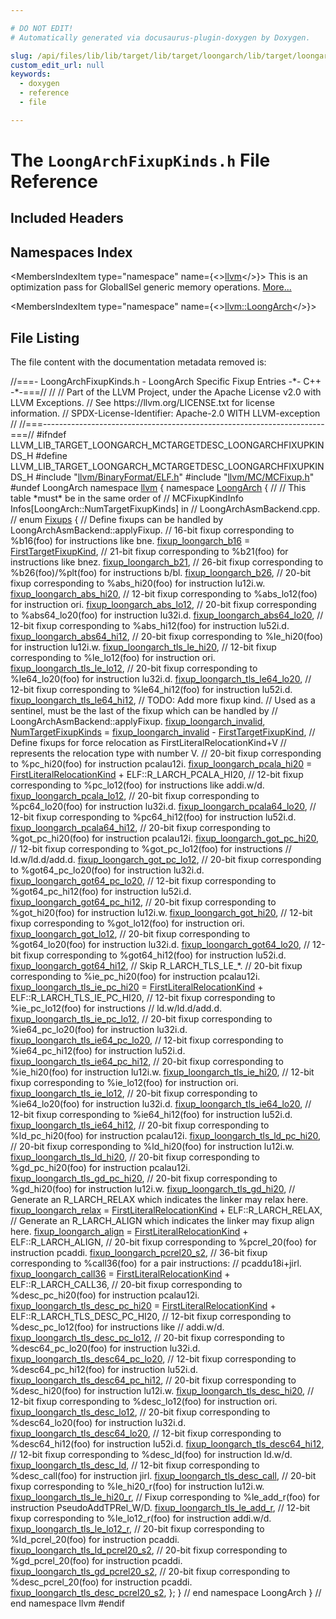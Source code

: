 ```yaml
---

# DO NOT EDIT!
# Automatically generated via docusaurus-plugin-doxygen by Doxygen.

slug: /api/files/lib/lib/target/lib/target/loongarch/lib/target/loongarch/mctargetdesc/loongarchfixupkinds-h
custom_edit_url: null
keywords:
  - doxygen
  - reference
  - file

---
```





# The `LoongArchFixupKinds.h` File Reference

<DoxygenPage pluginConfig={pluginConfig}>



## Included Headers

<IncludesList>
<IncludesListItem
  filePath="llvm/BinaryFormat/ELF.h"
  permalink="/docs/api/files/include/include/llvm/include/llvm/binaryformat/elf-h"
  isLocal="true" />
<IncludesListItem
  filePath="llvm/MC/MCFixup.h"
  permalink="/docs/api/files/include/include/llvm/include/llvm/mc/mcfixup-h"
  isLocal="true" />
</IncludesList>

## Namespaces Index

<MembersIndex>

<MembersIndexItem
  type="namespace"
  name={<><a href="/docs/api/namespaces/llvm">llvm</a></>}>
This is an optimization pass for GlobalISel generic memory operations. <a href="/docs/api/namespaces/llvm/#details">More...</a>
</MembersIndexItem>

<MembersIndexItem
  type="namespace"
  name={<><a href="/docs/api/namespaces/llvm/loongarch">llvm::LoongArch</a></>}>
</MembersIndexItem>

</MembersIndex>


## File Listing

The file content with the documentation metadata removed is:

<ProgramListing>

<Link id="l00001" /><CodeLine lineNumber="1"><Highlight kind="comment">//===- LoongArchFixupKinds.h - LoongArch Specific Fixup Entries -&#42;- C++ -&#42;-===//</Highlight><Highlight kind="normal"></Highlight></CodeLine>
<Link id="l00002" /><CodeLine lineNumber="2"><Highlight kind="normal"></Highlight><Highlight kind="comment">//</Highlight><Highlight kind="normal"></Highlight></CodeLine>
<Link id="l00003" /><CodeLine lineNumber="3"><Highlight kind="normal"></Highlight><Highlight kind="comment">// Part of the LLVM Project, under the Apache License v2.0 with LLVM Exceptions.</Highlight><Highlight kind="normal"></Highlight></CodeLine>
<Link id="l00004" /><CodeLine lineNumber="4"><Highlight kind="normal"></Highlight><Highlight kind="comment">// See https://llvm.org/LICENSE.txt for license information.</Highlight><Highlight kind="normal"></Highlight></CodeLine>
<Link id="l00005" /><CodeLine lineNumber="5"><Highlight kind="normal"></Highlight><Highlight kind="comment">// SPDX-License-Identifier: Apache-2.0 WITH LLVM-exception</Highlight><Highlight kind="normal"></Highlight></CodeLine>
<Link id="l00006" /><CodeLine lineNumber="6"><Highlight kind="normal"></Highlight><Highlight kind="comment">//</Highlight><Highlight kind="normal"></Highlight></CodeLine>
<Link id="l00007" /><CodeLine lineNumber="7"><Highlight kind="normal"></Highlight><Highlight kind="comment">//===----------------------------------------------------------------------===//</Highlight><Highlight kind="normal"></Highlight></CodeLine>
<Link id="l00008" /><CodeLine lineNumber="8"><Highlight kind="normal"></Highlight></CodeLine>
<Link id="l00009" /><CodeLine lineNumber="9"><Highlight kind="normal"></Highlight><Highlight kind="preprocessor">#ifndef LLVM&#95;LIB&#95;TARGET&#95;LOONGARCH&#95;MCTARGETDESC&#95;LOONGARCHFIXUPKINDS&#95;H</Highlight><Highlight kind="normal"></Highlight></CodeLine>
<Link id="l00010" /><CodeLine lineNumber="10"><Highlight kind="normal"></Highlight><Highlight kind="preprocessor">#define LLVM&#95;LIB&#95;TARGET&#95;LOONGARCH&#95;MCTARGETDESC&#95;LOONGARCHFIXUPKINDS&#95;H</Highlight><Highlight kind="normal"></Highlight></CodeLine>
<Link id="l00011" /><CodeLine lineNumber="11"><Highlight kind="normal"></Highlight></CodeLine>
<Link id="l00012" /><CodeLine lineNumber="12"><Highlight kind="normal"></Highlight><Highlight kind="preprocessor">#include &quot;<a href="/docs/api/files/include/include/llvm/include/llvm/binaryformat/elf-h">llvm/BinaryFormat/ELF.h</a>&quot;</Highlight><Highlight kind="normal"></Highlight></CodeLine>
<Link id="l00013" /><CodeLine lineNumber="13"><Highlight kind="normal"></Highlight><Highlight kind="preprocessor">#include &quot;<a href="/docs/api/files/include/include/llvm/include/llvm/mc/mcfixup-h">llvm/MC/MCFixup.h</a>&quot;</Highlight><Highlight kind="normal"></Highlight></CodeLine>
<Link id="l00014" /><CodeLine lineNumber="14"><Highlight kind="normal"></Highlight></CodeLine>
<Link id="l00015" /><CodeLine lineNumber="15"><Highlight kind="normal"></Highlight><Highlight kind="preprocessor">#undef LoongArch</Highlight><Highlight kind="normal"></Highlight></CodeLine>
<Link id="l00016" /><CodeLine lineNumber="16"><Highlight kind="normal"></Highlight></CodeLine>
<Link id="l00017" /><CodeLine lineNumber="17"><Highlight kind="normal"></Highlight><Highlight kind="keyword">namespace </Highlight><Highlight kind="normal"><a href="/docs/api/namespaces/llvm">llvm</a> &#123;</Highlight></CodeLine>
<Link id="l00018" /><CodeLine lineNumber="18"><Highlight kind="normal"></Highlight><Highlight kind="keyword">namespace </Highlight><Highlight kind="normal"><a href="/docs/api/namespaces/llvm/loongarch">LoongArch</a> &#123;</Highlight></CodeLine>
<Link id="l00019" /><CodeLine lineNumber="19"><Highlight kind="normal"></Highlight><Highlight kind="comment">//</Highlight><Highlight kind="normal"></Highlight></CodeLine>
<Link id="l00020" /><CodeLine lineNumber="20"><Highlight kind="normal"></Highlight><Highlight kind="comment">// This table &#42;must&#42; be in the same order of</Highlight><Highlight kind="normal"></Highlight></CodeLine>
<Link id="l00021" /><CodeLine lineNumber="21"><Highlight kind="normal"></Highlight><Highlight kind="comment">// MCFixupKindInfo Infos&#91;LoongArch::NumTargetFixupKinds&#93; in</Highlight><Highlight kind="normal"></Highlight></CodeLine>
<Link id="l00022" /><CodeLine lineNumber="22"><Highlight kind="normal"></Highlight><Highlight kind="comment">// LoongArchAsmBackend.cpp.</Highlight><Highlight kind="normal"></Highlight></CodeLine>
<Link id="l00023" /><CodeLine lineNumber="23"><Highlight kind="normal"></Highlight><Highlight kind="comment">//</Highlight><Highlight kind="normal"></Highlight></CodeLine>
<Link id="l00024" /><CodeLine lineNumber="24" lineLink="/docs/api/namespaces/llvm/loongarch/#a570edf0f57d14f265cdb232c05912442"><Highlight kind="normal"></Highlight><Highlight kind="keyword">enum</Highlight><Highlight kind="normal"> <a href="/docs/api/namespaces/llvm/loongarch/#a570edf0f57d14f265cdb232c05912442">Fixups</a> &#123;</Highlight></CodeLine>
<Link id="l00025" /><CodeLine lineNumber="25"><Highlight kind="normal">  </Highlight><Highlight kind="comment">// Define fixups can be handled by LoongArchAsmBackend::applyFixup.</Highlight><Highlight kind="normal"></Highlight></CodeLine>
<Link id="l00026" /><CodeLine lineNumber="26"><Highlight kind="normal">  </Highlight><Highlight kind="comment">// 16-bit fixup corresponding to %b16(foo) for instructions like bne.</Highlight><Highlight kind="normal"></Highlight></CodeLine>
<Link id="l00027" /><CodeLine lineNumber="27" lineLink="/docs/api/namespaces/llvm/loongarch/#a570edf0f57d14f265cdb232c05912442a3f224f26aafd12d872689f8eb64ca9ff"><Highlight kind="normal">  <a href="/docs/api/namespaces/llvm/loongarch/#a570edf0f57d14f265cdb232c05912442a3f224f26aafd12d872689f8eb64ca9ff">fixup&#95;loongarch&#95;b16</a> = <a href="/docs/api/namespaces/llvm/#a84cef097f15848752272d38769011f58a02772a67f2052ae04bb9ef1ff9dc3cf8">FirstTargetFixupKind</a>,</Highlight></CodeLine>
<Link id="l00028" /><CodeLine lineNumber="28"><Highlight kind="normal">  </Highlight><Highlight kind="comment">// 21-bit fixup corresponding to %b21(foo) for instructions like bnez.</Highlight><Highlight kind="normal"></Highlight></CodeLine>
<Link id="l00029" /><CodeLine lineNumber="29" lineLink="/docs/api/namespaces/llvm/loongarch/#a570edf0f57d14f265cdb232c05912442a6a204b67935b35bfa83298c90529c8a5"><Highlight kind="normal">  <a href="/docs/api/namespaces/llvm/loongarch/#a570edf0f57d14f265cdb232c05912442a6a204b67935b35bfa83298c90529c8a5">fixup&#95;loongarch&#95;b21</a>,</Highlight></CodeLine>
<Link id="l00030" /><CodeLine lineNumber="30"><Highlight kind="normal">  </Highlight><Highlight kind="comment">// 26-bit fixup corresponding to %b26(foo)/%plt(foo) for instructions b/bl.</Highlight><Highlight kind="normal"></Highlight></CodeLine>
<Link id="l00031" /><CodeLine lineNumber="31" lineLink="/docs/api/namespaces/llvm/loongarch/#a570edf0f57d14f265cdb232c05912442a392f7ae3052bbb64a2fe93f149406d91"><Highlight kind="normal">  <a href="/docs/api/namespaces/llvm/loongarch/#a570edf0f57d14f265cdb232c05912442a392f7ae3052bbb64a2fe93f149406d91">fixup&#95;loongarch&#95;b26</a>,</Highlight></CodeLine>
<Link id="l00032" /><CodeLine lineNumber="32"><Highlight kind="normal">  </Highlight><Highlight kind="comment">// 20-bit fixup corresponding to %abs&#95;hi20(foo) for instruction lu12i.w.</Highlight><Highlight kind="normal"></Highlight></CodeLine>
<Link id="l00033" /><CodeLine lineNumber="33" lineLink="/docs/api/namespaces/llvm/loongarch/#a570edf0f57d14f265cdb232c05912442a21687a5a7d599a51082b61a1d0a6460b"><Highlight kind="normal">  <a href="/docs/api/namespaces/llvm/loongarch/#a570edf0f57d14f265cdb232c05912442a21687a5a7d599a51082b61a1d0a6460b">fixup&#95;loongarch&#95;abs&#95;hi20</a>,</Highlight></CodeLine>
<Link id="l00034" /><CodeLine lineNumber="34"><Highlight kind="normal">  </Highlight><Highlight kind="comment">// 12-bit fixup corresponding to %abs&#95;lo12(foo) for instruction ori.</Highlight><Highlight kind="normal"></Highlight></CodeLine>
<Link id="l00035" /><CodeLine lineNumber="35" lineLink="/docs/api/namespaces/llvm/loongarch/#a570edf0f57d14f265cdb232c05912442a343c4c51960b95f6932cb1ba63ed48cf"><Highlight kind="normal">  <a href="/docs/api/namespaces/llvm/loongarch/#a570edf0f57d14f265cdb232c05912442a343c4c51960b95f6932cb1ba63ed48cf">fixup&#95;loongarch&#95;abs&#95;lo12</a>,</Highlight></CodeLine>
<Link id="l00036" /><CodeLine lineNumber="36"><Highlight kind="normal">  </Highlight><Highlight kind="comment">// 20-bit fixup corresponding to %abs64&#95;lo20(foo) for instruction lu32i.d.</Highlight><Highlight kind="normal"></Highlight></CodeLine>
<Link id="l00037" /><CodeLine lineNumber="37" lineLink="/docs/api/namespaces/llvm/loongarch/#a570edf0f57d14f265cdb232c05912442a5781daab526ee6f78c11cef621710a2d"><Highlight kind="normal">  <a href="/docs/api/namespaces/llvm/loongarch/#a570edf0f57d14f265cdb232c05912442a5781daab526ee6f78c11cef621710a2d">fixup&#95;loongarch&#95;abs64&#95;lo20</a>,</Highlight></CodeLine>
<Link id="l00038" /><CodeLine lineNumber="38"><Highlight kind="normal">  </Highlight><Highlight kind="comment">// 12-bit fixup corresponding to %abs&#95;hi12(foo) for instruction lu52i.d.</Highlight><Highlight kind="normal"></Highlight></CodeLine>
<Link id="l00039" /><CodeLine lineNumber="39" lineLink="/docs/api/namespaces/llvm/loongarch/#a570edf0f57d14f265cdb232c05912442a182008c1f6c332cb2cfd8c3d3ffada3e"><Highlight kind="normal">  <a href="/docs/api/namespaces/llvm/loongarch/#a570edf0f57d14f265cdb232c05912442a182008c1f6c332cb2cfd8c3d3ffada3e">fixup&#95;loongarch&#95;abs64&#95;hi12</a>,</Highlight></CodeLine>
<Link id="l00040" /><CodeLine lineNumber="40"><Highlight kind="normal">  </Highlight><Highlight kind="comment">// 20-bit fixup corresponding to %le&#95;hi20(foo) for instruction lu12i.w.</Highlight><Highlight kind="normal"></Highlight></CodeLine>
<Link id="l00041" /><CodeLine lineNumber="41" lineLink="/docs/api/namespaces/llvm/loongarch/#a570edf0f57d14f265cdb232c05912442ada76942b1c8dba41d75a85b4fc7c5008"><Highlight kind="normal">  <a href="/docs/api/namespaces/llvm/loongarch/#a570edf0f57d14f265cdb232c05912442ada76942b1c8dba41d75a85b4fc7c5008">fixup&#95;loongarch&#95;tls&#95;le&#95;hi20</a>,</Highlight></CodeLine>
<Link id="l00042" /><CodeLine lineNumber="42"><Highlight kind="normal">  </Highlight><Highlight kind="comment">// 12-bit fixup corresponding to %le&#95;lo12(foo) for instruction ori.</Highlight><Highlight kind="normal"></Highlight></CodeLine>
<Link id="l00043" /><CodeLine lineNumber="43" lineLink="/docs/api/namespaces/llvm/loongarch/#a570edf0f57d14f265cdb232c05912442a212dc9b5723f913647b5fdfede3f81d6"><Highlight kind="normal">  <a href="/docs/api/namespaces/llvm/loongarch/#a570edf0f57d14f265cdb232c05912442a212dc9b5723f913647b5fdfede3f81d6">fixup&#95;loongarch&#95;tls&#95;le&#95;lo12</a>,</Highlight></CodeLine>
<Link id="l00044" /><CodeLine lineNumber="44"><Highlight kind="normal">  </Highlight><Highlight kind="comment">// 20-bit fixup corresponding to %le64&#95;lo20(foo) for instruction lu32i.d.</Highlight><Highlight kind="normal"></Highlight></CodeLine>
<Link id="l00045" /><CodeLine lineNumber="45" lineLink="/docs/api/namespaces/llvm/loongarch/#a570edf0f57d14f265cdb232c05912442a814739c18efc36fceba5e291301c7c68"><Highlight kind="normal">  <a href="/docs/api/namespaces/llvm/loongarch/#a570edf0f57d14f265cdb232c05912442a814739c18efc36fceba5e291301c7c68">fixup&#95;loongarch&#95;tls&#95;le64&#95;lo20</a>,</Highlight></CodeLine>
<Link id="l00046" /><CodeLine lineNumber="46"><Highlight kind="normal">  </Highlight><Highlight kind="comment">// 12-bit fixup corresponding to %le64&#95;hi12(foo) for instruction lu52i.d.</Highlight><Highlight kind="normal"></Highlight></CodeLine>
<Link id="l00047" /><CodeLine lineNumber="47" lineLink="/docs/api/namespaces/llvm/loongarch/#a570edf0f57d14f265cdb232c05912442a70bee6eb9030175a97edc63e692efdf1"><Highlight kind="normal">  <a href="/docs/api/namespaces/llvm/loongarch/#a570edf0f57d14f265cdb232c05912442a70bee6eb9030175a97edc63e692efdf1">fixup&#95;loongarch&#95;tls&#95;le64&#95;hi12</a>,</Highlight></CodeLine>
<Link id="l00048" /><CodeLine lineNumber="48"><Highlight kind="normal">  </Highlight><Highlight kind="comment">// TODO: Add more fixup kind.</Highlight><Highlight kind="normal"></Highlight></CodeLine>
<Link id="l00049" /><CodeLine lineNumber="49"><Highlight kind="normal"></Highlight></CodeLine>
<Link id="l00050" /><CodeLine lineNumber="50"><Highlight kind="normal">  </Highlight><Highlight kind="comment">// Used as a sentinel, must be the last of the fixup which can be handled by</Highlight><Highlight kind="normal"></Highlight></CodeLine>
<Link id="l00051" /><CodeLine lineNumber="51"><Highlight kind="normal">  </Highlight><Highlight kind="comment">// LoongArchAsmBackend::applyFixup.</Highlight><Highlight kind="normal"></Highlight></CodeLine>
<Link id="l00052" /><CodeLine lineNumber="52" lineLink="/docs/api/namespaces/llvm/loongarch/#a570edf0f57d14f265cdb232c05912442a3ec696ff217c26a3f7cdc6cde57036be"><Highlight kind="normal">  <a href="/docs/api/namespaces/llvm/loongarch/#a570edf0f57d14f265cdb232c05912442a3ec696ff217c26a3f7cdc6cde57036be">fixup&#95;loongarch&#95;invalid</a>,</Highlight></CodeLine>
<Link id="l00053" /><CodeLine lineNumber="53" lineLink="/docs/api/namespaces/llvm/loongarch/#a570edf0f57d14f265cdb232c05912442af19a193fa0d48acd243ddf3078739c25"><Highlight kind="normal">  <a href="/docs/api/namespaces/llvm/loongarch/#a570edf0f57d14f265cdb232c05912442af19a193fa0d48acd243ddf3078739c25">NumTargetFixupKinds</a> = <a href="/docs/api/namespaces/llvm/loongarch/#a570edf0f57d14f265cdb232c05912442a3ec696ff217c26a3f7cdc6cde57036be">fixup&#95;loongarch&#95;invalid</a> - <a href="/docs/api/namespaces/llvm/#a84cef097f15848752272d38769011f58a02772a67f2052ae04bb9ef1ff9dc3cf8">FirstTargetFixupKind</a>,</Highlight></CodeLine>
<Link id="l00054" /><CodeLine lineNumber="54"><Highlight kind="normal"></Highlight></CodeLine>
<Link id="l00055" /><CodeLine lineNumber="55"><Highlight kind="normal">  </Highlight><Highlight kind="comment">// Define fixups for force relocation as FirstLiteralRelocationKind+V</Highlight><Highlight kind="normal"></Highlight></CodeLine>
<Link id="l00056" /><CodeLine lineNumber="56"><Highlight kind="normal">  </Highlight><Highlight kind="comment">// represents the relocation type with number V.</Highlight><Highlight kind="normal"></Highlight></CodeLine>
<Link id="l00057" /><CodeLine lineNumber="57"><Highlight kind="normal">  </Highlight><Highlight kind="comment">// 20-bit fixup corresponding to %pc&#95;hi20(foo) for instruction pcalau12i.</Highlight><Highlight kind="normal"></Highlight></CodeLine>
<Link id="l00058" /><CodeLine lineNumber="58" lineLink="/docs/api/namespaces/llvm/loongarch/#a570edf0f57d14f265cdb232c05912442a30f70c1a75b3d1f90a90bad77d1f9552"><Highlight kind="normal">  <a href="/docs/api/namespaces/llvm/loongarch/#a570edf0f57d14f265cdb232c05912442a30f70c1a75b3d1f90a90bad77d1f9552">fixup&#95;loongarch&#95;pcala&#95;hi20</a> =</Highlight></CodeLine>
<Link id="l00059" /><CodeLine lineNumber="59"><Highlight kind="normal">      <a href="/docs/api/namespaces/llvm/#a84cef097f15848752272d38769011f58a1864d2003d3e30137067084e7f2e7898">FirstLiteralRelocationKind</a> + ELF::R&#95;LARCH&#95;PCALA&#95;HI20,</Highlight></CodeLine>
<Link id="l00060" /><CodeLine lineNumber="60"><Highlight kind="normal">  </Highlight><Highlight kind="comment">// 12-bit fixup corresponding to %pc&#95;lo12(foo) for instructions like addi.w/d.</Highlight><Highlight kind="normal"></Highlight></CodeLine>
<Link id="l00061" /><CodeLine lineNumber="61" lineLink="/docs/api/namespaces/llvm/loongarch/#a570edf0f57d14f265cdb232c05912442aaacb6594915668631b88a1a9dd82a1a8"><Highlight kind="normal">  <a href="/docs/api/namespaces/llvm/loongarch/#a570edf0f57d14f265cdb232c05912442aaacb6594915668631b88a1a9dd82a1a8">fixup&#95;loongarch&#95;pcala&#95;lo12</a>,</Highlight></CodeLine>
<Link id="l00062" /><CodeLine lineNumber="62"><Highlight kind="normal">  </Highlight><Highlight kind="comment">// 20-bit fixup corresponding to %pc64&#95;lo20(foo) for instruction lu32i.d.</Highlight><Highlight kind="normal"></Highlight></CodeLine>
<Link id="l00063" /><CodeLine lineNumber="63" lineLink="/docs/api/namespaces/llvm/loongarch/#a570edf0f57d14f265cdb232c05912442a598695ee31d24c927a625ba43991764b"><Highlight kind="normal">  <a href="/docs/api/namespaces/llvm/loongarch/#a570edf0f57d14f265cdb232c05912442a598695ee31d24c927a625ba43991764b">fixup&#95;loongarch&#95;pcala64&#95;lo20</a>,</Highlight></CodeLine>
<Link id="l00064" /><CodeLine lineNumber="64"><Highlight kind="normal">  </Highlight><Highlight kind="comment">// 12-bit fixup corresponding to %pc64&#95;hi12(foo) for instruction lu52i.d.</Highlight><Highlight kind="normal"></Highlight></CodeLine>
<Link id="l00065" /><CodeLine lineNumber="65" lineLink="/docs/api/namespaces/llvm/loongarch/#a570edf0f57d14f265cdb232c05912442a2629a2a4eda3b73a2194529d8c62a01f"><Highlight kind="normal">  <a href="/docs/api/namespaces/llvm/loongarch/#a570edf0f57d14f265cdb232c05912442a2629a2a4eda3b73a2194529d8c62a01f">fixup&#95;loongarch&#95;pcala64&#95;hi12</a>,</Highlight></CodeLine>
<Link id="l00066" /><CodeLine lineNumber="66"><Highlight kind="normal">  </Highlight><Highlight kind="comment">// 20-bit fixup corresponding to %got&#95;pc&#95;hi20(foo) for instruction pcalau12i.</Highlight><Highlight kind="normal"></Highlight></CodeLine>
<Link id="l00067" /><CodeLine lineNumber="67" lineLink="/docs/api/namespaces/llvm/loongarch/#a570edf0f57d14f265cdb232c05912442ace2a6b39eee23db158b0de4cbd417a0d"><Highlight kind="normal">  <a href="/docs/api/namespaces/llvm/loongarch/#a570edf0f57d14f265cdb232c05912442ace2a6b39eee23db158b0de4cbd417a0d">fixup&#95;loongarch&#95;got&#95;pc&#95;hi20</a>,</Highlight></CodeLine>
<Link id="l00068" /><CodeLine lineNumber="68"><Highlight kind="normal">  </Highlight><Highlight kind="comment">// 12-bit fixup corresponding to %got&#95;pc&#95;lo12(foo) for instructions</Highlight><Highlight kind="normal"></Highlight></CodeLine>
<Link id="l00069" /><CodeLine lineNumber="69"><Highlight kind="normal">  </Highlight><Highlight kind="comment">// ld.w/ld.d/add.d.</Highlight><Highlight kind="normal"></Highlight></CodeLine>
<Link id="l00070" /><CodeLine lineNumber="70" lineLink="/docs/api/namespaces/llvm/loongarch/#a570edf0f57d14f265cdb232c05912442a84ae204828658f7a4ddb6d3d2aef7d9d"><Highlight kind="normal">  <a href="/docs/api/namespaces/llvm/loongarch/#a570edf0f57d14f265cdb232c05912442a84ae204828658f7a4ddb6d3d2aef7d9d">fixup&#95;loongarch&#95;got&#95;pc&#95;lo12</a>,</Highlight></CodeLine>
<Link id="l00071" /><CodeLine lineNumber="71"><Highlight kind="normal">  </Highlight><Highlight kind="comment">// 20-bit fixup corresponding to %got64&#95;pc&#95;lo20(foo) for instruction lu32i.d.</Highlight><Highlight kind="normal"></Highlight></CodeLine>
<Link id="l00072" /><CodeLine lineNumber="72" lineLink="/docs/api/namespaces/llvm/loongarch/#a570edf0f57d14f265cdb232c05912442a816bc68679fd92ee1d3bc24d616734b3"><Highlight kind="normal">  <a href="/docs/api/namespaces/llvm/loongarch/#a570edf0f57d14f265cdb232c05912442a816bc68679fd92ee1d3bc24d616734b3">fixup&#95;loongarch&#95;got64&#95;pc&#95;lo20</a>,</Highlight></CodeLine>
<Link id="l00073" /><CodeLine lineNumber="73"><Highlight kind="normal">  </Highlight><Highlight kind="comment">// 12-bit fixup corresponding to %got64&#95;pc&#95;hi12(foo) for instruction lu52i.d.</Highlight><Highlight kind="normal"></Highlight></CodeLine>
<Link id="l00074" /><CodeLine lineNumber="74" lineLink="/docs/api/namespaces/llvm/loongarch/#a570edf0f57d14f265cdb232c05912442a4e73d9c87b6ea7808c96d97684a5921e"><Highlight kind="normal">  <a href="/docs/api/namespaces/llvm/loongarch/#a570edf0f57d14f265cdb232c05912442a4e73d9c87b6ea7808c96d97684a5921e">fixup&#95;loongarch&#95;got64&#95;pc&#95;hi12</a>,</Highlight></CodeLine>
<Link id="l00075" /><CodeLine lineNumber="75"><Highlight kind="normal">  </Highlight><Highlight kind="comment">// 20-bit fixup corresponding to %got&#95;hi20(foo) for instruction lu12i.w.</Highlight><Highlight kind="normal"></Highlight></CodeLine>
<Link id="l00076" /><CodeLine lineNumber="76" lineLink="/docs/api/namespaces/llvm/loongarch/#a570edf0f57d14f265cdb232c05912442ad9c7cbe9f5b23dc2c8573bb0eb65281c"><Highlight kind="normal">  <a href="/docs/api/namespaces/llvm/loongarch/#a570edf0f57d14f265cdb232c05912442ad9c7cbe9f5b23dc2c8573bb0eb65281c">fixup&#95;loongarch&#95;got&#95;hi20</a>,</Highlight></CodeLine>
<Link id="l00077" /><CodeLine lineNumber="77"><Highlight kind="normal">  </Highlight><Highlight kind="comment">// 12-bit fixup corresponding to %got&#95;lo12(foo) for instruction ori.</Highlight><Highlight kind="normal"></Highlight></CodeLine>
<Link id="l00078" /><CodeLine lineNumber="78" lineLink="/docs/api/namespaces/llvm/loongarch/#a570edf0f57d14f265cdb232c05912442aacce8aaa2283b7aab1c717c12737b55c"><Highlight kind="normal">  <a href="/docs/api/namespaces/llvm/loongarch/#a570edf0f57d14f265cdb232c05912442aacce8aaa2283b7aab1c717c12737b55c">fixup&#95;loongarch&#95;got&#95;lo12</a>,</Highlight></CodeLine>
<Link id="l00079" /><CodeLine lineNumber="79"><Highlight kind="normal">  </Highlight><Highlight kind="comment">// 20-bit fixup corresponding to %got64&#95;lo20(foo) for instruction lu32i.d.</Highlight><Highlight kind="normal"></Highlight></CodeLine>
<Link id="l00080" /><CodeLine lineNumber="80" lineLink="/docs/api/namespaces/llvm/loongarch/#a570edf0f57d14f265cdb232c05912442a76186316b79421b904e5616dd40a77f4"><Highlight kind="normal">  <a href="/docs/api/namespaces/llvm/loongarch/#a570edf0f57d14f265cdb232c05912442a76186316b79421b904e5616dd40a77f4">fixup&#95;loongarch&#95;got64&#95;lo20</a>,</Highlight></CodeLine>
<Link id="l00081" /><CodeLine lineNumber="81"><Highlight kind="normal">  </Highlight><Highlight kind="comment">// 12-bit fixup corresponding to %got64&#95;hi12(foo) for instruction lu52i.d.</Highlight><Highlight kind="normal"></Highlight></CodeLine>
<Link id="l00082" /><CodeLine lineNumber="82" lineLink="/docs/api/namespaces/llvm/loongarch/#a570edf0f57d14f265cdb232c05912442a27effc7fabddb827c97fe12c08b4b4ed"><Highlight kind="normal">  <a href="/docs/api/namespaces/llvm/loongarch/#a570edf0f57d14f265cdb232c05912442a27effc7fabddb827c97fe12c08b4b4ed">fixup&#95;loongarch&#95;got64&#95;hi12</a>,</Highlight></CodeLine>
<Link id="l00083" /><CodeLine lineNumber="83"><Highlight kind="normal">  </Highlight><Highlight kind="comment">// Skip R&#95;LARCH&#95;TLS&#95;LE&#95;&#42;.</Highlight><Highlight kind="normal"></Highlight></CodeLine>
<Link id="l00084" /><CodeLine lineNumber="84"><Highlight kind="normal">  </Highlight><Highlight kind="comment">// 20-bit fixup corresponding to %ie&#95;pc&#95;hi20(foo) for instruction pcalau12i.</Highlight><Highlight kind="normal"></Highlight></CodeLine>
<Link id="l00085" /><CodeLine lineNumber="85" lineLink="/docs/api/namespaces/llvm/loongarch/#a570edf0f57d14f265cdb232c05912442aff8b5461923257f1d8082bb3ee4a3900"><Highlight kind="normal">  <a href="/docs/api/namespaces/llvm/loongarch/#a570edf0f57d14f265cdb232c05912442aff8b5461923257f1d8082bb3ee4a3900">fixup&#95;loongarch&#95;tls&#95;ie&#95;pc&#95;hi20</a> =</Highlight></CodeLine>
<Link id="l00086" /><CodeLine lineNumber="86"><Highlight kind="normal">      <a href="/docs/api/namespaces/llvm/#a84cef097f15848752272d38769011f58a1864d2003d3e30137067084e7f2e7898">FirstLiteralRelocationKind</a> + ELF::R&#95;LARCH&#95;TLS&#95;IE&#95;PC&#95;HI20,</Highlight></CodeLine>
<Link id="l00087" /><CodeLine lineNumber="87"><Highlight kind="normal">  </Highlight><Highlight kind="comment">// 12-bit fixup corresponding to %ie&#95;pc&#95;lo12(foo) for instructions</Highlight><Highlight kind="normal"></Highlight></CodeLine>
<Link id="l00088" /><CodeLine lineNumber="88"><Highlight kind="normal">  </Highlight><Highlight kind="comment">// ld.w/ld.d/add.d.</Highlight><Highlight kind="normal"></Highlight></CodeLine>
<Link id="l00089" /><CodeLine lineNumber="89" lineLink="/docs/api/namespaces/llvm/loongarch/#a570edf0f57d14f265cdb232c05912442a2f5a1b60ab4716802c2f13dc01bbddc2"><Highlight kind="normal">  <a href="/docs/api/namespaces/llvm/loongarch/#a570edf0f57d14f265cdb232c05912442a2f5a1b60ab4716802c2f13dc01bbddc2">fixup&#95;loongarch&#95;tls&#95;ie&#95;pc&#95;lo12</a>,</Highlight></CodeLine>
<Link id="l00090" /><CodeLine lineNumber="90"><Highlight kind="normal">  </Highlight><Highlight kind="comment">// 20-bit fixup corresponding to %ie64&#95;pc&#95;lo20(foo) for instruction lu32i.d.</Highlight><Highlight kind="normal"></Highlight></CodeLine>
<Link id="l00091" /><CodeLine lineNumber="91" lineLink="/docs/api/namespaces/llvm/loongarch/#a570edf0f57d14f265cdb232c05912442ad0dddc75ccc9b5194ec36fc1d694c578"><Highlight kind="normal">  <a href="/docs/api/namespaces/llvm/loongarch/#a570edf0f57d14f265cdb232c05912442ad0dddc75ccc9b5194ec36fc1d694c578">fixup&#95;loongarch&#95;tls&#95;ie64&#95;pc&#95;lo20</a>,</Highlight></CodeLine>
<Link id="l00092" /><CodeLine lineNumber="92"><Highlight kind="normal">  </Highlight><Highlight kind="comment">// 12-bit fixup corresponding to %ie64&#95;pc&#95;hi12(foo) for instruction lu52i.d.</Highlight><Highlight kind="normal"></Highlight></CodeLine>
<Link id="l00093" /><CodeLine lineNumber="93" lineLink="/docs/api/namespaces/llvm/loongarch/#a570edf0f57d14f265cdb232c05912442aca0d1ed529bed5ad80294b4464a6788b"><Highlight kind="normal">  <a href="/docs/api/namespaces/llvm/loongarch/#a570edf0f57d14f265cdb232c05912442aca0d1ed529bed5ad80294b4464a6788b">fixup&#95;loongarch&#95;tls&#95;ie64&#95;pc&#95;hi12</a>,</Highlight></CodeLine>
<Link id="l00094" /><CodeLine lineNumber="94"><Highlight kind="normal">  </Highlight><Highlight kind="comment">// 20-bit fixup corresponding to %ie&#95;hi20(foo) for instruction lu12i.w.</Highlight><Highlight kind="normal"></Highlight></CodeLine>
<Link id="l00095" /><CodeLine lineNumber="95" lineLink="/docs/api/namespaces/llvm/loongarch/#a570edf0f57d14f265cdb232c05912442a25a46a6951286c5aba59fbe61a330d3f"><Highlight kind="normal">  <a href="/docs/api/namespaces/llvm/loongarch/#a570edf0f57d14f265cdb232c05912442a25a46a6951286c5aba59fbe61a330d3f">fixup&#95;loongarch&#95;tls&#95;ie&#95;hi20</a>,</Highlight></CodeLine>
<Link id="l00096" /><CodeLine lineNumber="96"><Highlight kind="normal">  </Highlight><Highlight kind="comment">// 12-bit fixup corresponding to %ie&#95;lo12(foo) for instruction ori.</Highlight><Highlight kind="normal"></Highlight></CodeLine>
<Link id="l00097" /><CodeLine lineNumber="97" lineLink="/docs/api/namespaces/llvm/loongarch/#a570edf0f57d14f265cdb232c05912442a18f18ff993ffd17a6d47f8918dd438e4"><Highlight kind="normal">  <a href="/docs/api/namespaces/llvm/loongarch/#a570edf0f57d14f265cdb232c05912442a18f18ff993ffd17a6d47f8918dd438e4">fixup&#95;loongarch&#95;tls&#95;ie&#95;lo12</a>,</Highlight></CodeLine>
<Link id="l00098" /><CodeLine lineNumber="98"><Highlight kind="normal">  </Highlight><Highlight kind="comment">// 20-bit fixup corresponding to %ie64&#95;lo20(foo) for instruction lu32i.d.</Highlight><Highlight kind="normal"></Highlight></CodeLine>
<Link id="l00099" /><CodeLine lineNumber="99" lineLink="/docs/api/namespaces/llvm/loongarch/#a570edf0f57d14f265cdb232c05912442adf22d94f89325c70d09b96b5d876724d"><Highlight kind="normal">  <a href="/docs/api/namespaces/llvm/loongarch/#a570edf0f57d14f265cdb232c05912442adf22d94f89325c70d09b96b5d876724d">fixup&#95;loongarch&#95;tls&#95;ie64&#95;lo20</a>,</Highlight></CodeLine>
<Link id="l00100" /><CodeLine lineNumber="100"><Highlight kind="normal">  </Highlight><Highlight kind="comment">// 12-bit fixup corresponding to %ie64&#95;hi12(foo) for instruction lu52i.d.</Highlight><Highlight kind="normal"></Highlight></CodeLine>
<Link id="l00101" /><CodeLine lineNumber="101" lineLink="/docs/api/namespaces/llvm/loongarch/#a570edf0f57d14f265cdb232c05912442ae25636abc93c8f21a22e8663f0f3829e"><Highlight kind="normal">  <a href="/docs/api/namespaces/llvm/loongarch/#a570edf0f57d14f265cdb232c05912442ae25636abc93c8f21a22e8663f0f3829e">fixup&#95;loongarch&#95;tls&#95;ie64&#95;hi12</a>,</Highlight></CodeLine>
<Link id="l00102" /><CodeLine lineNumber="102"><Highlight kind="normal">  </Highlight><Highlight kind="comment">// 20-bit fixup corresponding to %ld&#95;pc&#95;hi20(foo) for instruction pcalau12i.</Highlight><Highlight kind="normal"></Highlight></CodeLine>
<Link id="l00103" /><CodeLine lineNumber="103" lineLink="/docs/api/namespaces/llvm/loongarch/#a570edf0f57d14f265cdb232c05912442a0bc4de676222971fe2f939c4793c52ec"><Highlight kind="normal">  <a href="/docs/api/namespaces/llvm/loongarch/#a570edf0f57d14f265cdb232c05912442a0bc4de676222971fe2f939c4793c52ec">fixup&#95;loongarch&#95;tls&#95;ld&#95;pc&#95;hi20</a>,</Highlight></CodeLine>
<Link id="l00104" /><CodeLine lineNumber="104"><Highlight kind="normal">  </Highlight><Highlight kind="comment">// 20-bit fixup corresponding to %ld&#95;hi20(foo) for instruction lu12i.w.</Highlight><Highlight kind="normal"></Highlight></CodeLine>
<Link id="l00105" /><CodeLine lineNumber="105" lineLink="/docs/api/namespaces/llvm/loongarch/#a570edf0f57d14f265cdb232c05912442aaa8a760d2c964e5fdab184eb7d1d4181"><Highlight kind="normal">  <a href="/docs/api/namespaces/llvm/loongarch/#a570edf0f57d14f265cdb232c05912442aaa8a760d2c964e5fdab184eb7d1d4181">fixup&#95;loongarch&#95;tls&#95;ld&#95;hi20</a>,</Highlight></CodeLine>
<Link id="l00106" /><CodeLine lineNumber="106"><Highlight kind="normal">  </Highlight><Highlight kind="comment">// 20-bit fixup corresponding to %gd&#95;pc&#95;hi20(foo) for instruction pcalau12i.</Highlight><Highlight kind="normal"></Highlight></CodeLine>
<Link id="l00107" /><CodeLine lineNumber="107" lineLink="/docs/api/namespaces/llvm/loongarch/#a570edf0f57d14f265cdb232c05912442a8cc1177a4f234ac06143b5e5f071d570"><Highlight kind="normal">  <a href="/docs/api/namespaces/llvm/loongarch/#a570edf0f57d14f265cdb232c05912442a8cc1177a4f234ac06143b5e5f071d570">fixup&#95;loongarch&#95;tls&#95;gd&#95;pc&#95;hi20</a>,</Highlight></CodeLine>
<Link id="l00108" /><CodeLine lineNumber="108"><Highlight kind="normal">  </Highlight><Highlight kind="comment">// 20-bit fixup corresponding to %gd&#95;hi20(foo) for instruction lu12i.w.</Highlight><Highlight kind="normal"></Highlight></CodeLine>
<Link id="l00109" /><CodeLine lineNumber="109" lineLink="/docs/api/namespaces/llvm/loongarch/#a570edf0f57d14f265cdb232c05912442a277e092845e4152ebaca04dff5c1b1f6"><Highlight kind="normal">  <a href="/docs/api/namespaces/llvm/loongarch/#a570edf0f57d14f265cdb232c05912442a277e092845e4152ebaca04dff5c1b1f6">fixup&#95;loongarch&#95;tls&#95;gd&#95;hi20</a>,</Highlight></CodeLine>
<Link id="l00110" /><CodeLine lineNumber="110"><Highlight kind="normal">  </Highlight><Highlight kind="comment">// Generate an R&#95;LARCH&#95;RELAX which indicates the linker may relax here.</Highlight><Highlight kind="normal"></Highlight></CodeLine>
<Link id="l00111" /><CodeLine lineNumber="111" lineLink="/docs/api/namespaces/llvm/loongarch/#a570edf0f57d14f265cdb232c05912442a5fca7ef96b80eeb5fd1b6a3163efa7c8"><Highlight kind="normal">  <a href="/docs/api/namespaces/llvm/loongarch/#a570edf0f57d14f265cdb232c05912442a5fca7ef96b80eeb5fd1b6a3163efa7c8">fixup&#95;loongarch&#95;relax</a> = <a href="/docs/api/namespaces/llvm/#a84cef097f15848752272d38769011f58a1864d2003d3e30137067084e7f2e7898">FirstLiteralRelocationKind</a> + ELF::R&#95;LARCH&#95;RELAX,</Highlight></CodeLine>
<Link id="l00112" /><CodeLine lineNumber="112"><Highlight kind="normal">  </Highlight><Highlight kind="comment">// Generate an R&#95;LARCH&#95;ALIGN which indicates the linker may fixup align here.</Highlight><Highlight kind="normal"></Highlight></CodeLine>
<Link id="l00113" /><CodeLine lineNumber="113" lineLink="/docs/api/namespaces/llvm/loongarch/#a570edf0f57d14f265cdb232c05912442a9d130b671018dac821419a19179b48fa"><Highlight kind="normal">  <a href="/docs/api/namespaces/llvm/loongarch/#a570edf0f57d14f265cdb232c05912442a9d130b671018dac821419a19179b48fa">fixup&#95;loongarch&#95;align</a> = <a href="/docs/api/namespaces/llvm/#a84cef097f15848752272d38769011f58a1864d2003d3e30137067084e7f2e7898">FirstLiteralRelocationKind</a> + ELF::R&#95;LARCH&#95;ALIGN,</Highlight></CodeLine>
<Link id="l00114" /><CodeLine lineNumber="114"><Highlight kind="normal">  </Highlight><Highlight kind="comment">// 20-bit fixup corresponding to %pcrel&#95;20(foo) for instruction pcaddi.</Highlight><Highlight kind="normal"></Highlight></CodeLine>
<Link id="l00115" /><CodeLine lineNumber="115" lineLink="/docs/api/namespaces/llvm/loongarch/#a570edf0f57d14f265cdb232c05912442aa97ef6bb067a0826e482475f0d2c58c1"><Highlight kind="normal">  <a href="/docs/api/namespaces/llvm/loongarch/#a570edf0f57d14f265cdb232c05912442aa97ef6bb067a0826e482475f0d2c58c1">fixup&#95;loongarch&#95;pcrel20&#95;s2</a>,</Highlight></CodeLine>
<Link id="l00116" /><CodeLine lineNumber="116"><Highlight kind="normal">  </Highlight><Highlight kind="comment">// 36-bit fixup corresponding to %call36(foo) for a pair instructions:</Highlight><Highlight kind="normal"></Highlight></CodeLine>
<Link id="l00117" /><CodeLine lineNumber="117"><Highlight kind="normal">  </Highlight><Highlight kind="comment">// pcaddu18i+jirl.</Highlight><Highlight kind="normal"></Highlight></CodeLine>
<Link id="l00118" /><CodeLine lineNumber="118" lineLink="/docs/api/namespaces/llvm/loongarch/#a570edf0f57d14f265cdb232c05912442a59970f56c58d60df377c56b5e91a0bdc"><Highlight kind="normal">  <a href="/docs/api/namespaces/llvm/loongarch/#a570edf0f57d14f265cdb232c05912442a59970f56c58d60df377c56b5e91a0bdc">fixup&#95;loongarch&#95;call36</a> = <a href="/docs/api/namespaces/llvm/#a84cef097f15848752272d38769011f58a1864d2003d3e30137067084e7f2e7898">FirstLiteralRelocationKind</a> + ELF::R&#95;LARCH&#95;CALL36,</Highlight></CodeLine>
<Link id="l00119" /><CodeLine lineNumber="119"><Highlight kind="normal">  </Highlight><Highlight kind="comment">// 20-bit fixup corresponding to %desc&#95;pc&#95;hi20(foo) for instruction pcalau12i.</Highlight><Highlight kind="normal"></Highlight></CodeLine>
<Link id="l00120" /><CodeLine lineNumber="120" lineLink="/docs/api/namespaces/llvm/loongarch/#a570edf0f57d14f265cdb232c05912442ab93d415801aac281c02a45251b7afd2c"><Highlight kind="normal">  <a href="/docs/api/namespaces/llvm/loongarch/#a570edf0f57d14f265cdb232c05912442ab93d415801aac281c02a45251b7afd2c">fixup&#95;loongarch&#95;tls&#95;desc&#95;pc&#95;hi20</a> =</Highlight></CodeLine>
<Link id="l00121" /><CodeLine lineNumber="121"><Highlight kind="normal">      <a href="/docs/api/namespaces/llvm/#a84cef097f15848752272d38769011f58a1864d2003d3e30137067084e7f2e7898">FirstLiteralRelocationKind</a> + ELF::R&#95;LARCH&#95;TLS&#95;DESC&#95;PC&#95;HI20,</Highlight></CodeLine>
<Link id="l00122" /><CodeLine lineNumber="122"><Highlight kind="normal">  </Highlight><Highlight kind="comment">// 12-bit fixup corresponding to %desc&#95;pc&#95;lo12(foo) for instructions like</Highlight><Highlight kind="normal"></Highlight></CodeLine>
<Link id="l00123" /><CodeLine lineNumber="123"><Highlight kind="normal">  </Highlight><Highlight kind="comment">// addi.w/d.</Highlight><Highlight kind="normal"></Highlight></CodeLine>
<Link id="l00124" /><CodeLine lineNumber="124" lineLink="/docs/api/namespaces/llvm/loongarch/#a570edf0f57d14f265cdb232c05912442af9c08e61060803ae06cfdef3ee6539e1"><Highlight kind="normal">  <a href="/docs/api/namespaces/llvm/loongarch/#a570edf0f57d14f265cdb232c05912442af9c08e61060803ae06cfdef3ee6539e1">fixup&#95;loongarch&#95;tls&#95;desc&#95;pc&#95;lo12</a>,</Highlight></CodeLine>
<Link id="l00125" /><CodeLine lineNumber="125"><Highlight kind="normal">  </Highlight><Highlight kind="comment">// 20-bit fixup corresponding to %desc64&#95;pc&#95;lo20(foo) for instruction lu32i.d.</Highlight><Highlight kind="normal"></Highlight></CodeLine>
<Link id="l00126" /><CodeLine lineNumber="126" lineLink="/docs/api/namespaces/llvm/loongarch/#a570edf0f57d14f265cdb232c05912442a0b331a509be207369a4345fdb7570e5d"><Highlight kind="normal">  <a href="/docs/api/namespaces/llvm/loongarch/#a570edf0f57d14f265cdb232c05912442a0b331a509be207369a4345fdb7570e5d">fixup&#95;loongarch&#95;tls&#95;desc64&#95;pc&#95;lo20</a>,</Highlight></CodeLine>
<Link id="l00127" /><CodeLine lineNumber="127"><Highlight kind="normal">  </Highlight><Highlight kind="comment">// 12-bit fixup corresponding to %desc64&#95;pc&#95;hi12(foo) for instruction lu52i.d.</Highlight><Highlight kind="normal"></Highlight></CodeLine>
<Link id="l00128" /><CodeLine lineNumber="128" lineLink="/docs/api/namespaces/llvm/loongarch/#a570edf0f57d14f265cdb232c05912442aa95aaec8bb8dad453efc686fda1867b6"><Highlight kind="normal">  <a href="/docs/api/namespaces/llvm/loongarch/#a570edf0f57d14f265cdb232c05912442aa95aaec8bb8dad453efc686fda1867b6">fixup&#95;loongarch&#95;tls&#95;desc64&#95;pc&#95;hi12</a>,</Highlight></CodeLine>
<Link id="l00129" /><CodeLine lineNumber="129"><Highlight kind="normal">  </Highlight><Highlight kind="comment">// 20-bit fixup corresponding to %desc&#95;hi20(foo) for instruction lu12i.w.</Highlight><Highlight kind="normal"></Highlight></CodeLine>
<Link id="l00130" /><CodeLine lineNumber="130" lineLink="/docs/api/namespaces/llvm/loongarch/#a570edf0f57d14f265cdb232c05912442a5cfe57ceb00f912383559bcf32db7acf"><Highlight kind="normal">  <a href="/docs/api/namespaces/llvm/loongarch/#a570edf0f57d14f265cdb232c05912442a5cfe57ceb00f912383559bcf32db7acf">fixup&#95;loongarch&#95;tls&#95;desc&#95;hi20</a>,</Highlight></CodeLine>
<Link id="l00131" /><CodeLine lineNumber="131"><Highlight kind="normal">  </Highlight><Highlight kind="comment">// 12-bit fixup corresponding to %desc&#95;lo12(foo) for instruction ori.</Highlight><Highlight kind="normal"></Highlight></CodeLine>
<Link id="l00132" /><CodeLine lineNumber="132" lineLink="/docs/api/namespaces/llvm/loongarch/#a570edf0f57d14f265cdb232c05912442a9ba95db567e06dacb0dc7942d2e83f93"><Highlight kind="normal">  <a href="/docs/api/namespaces/llvm/loongarch/#a570edf0f57d14f265cdb232c05912442a9ba95db567e06dacb0dc7942d2e83f93">fixup&#95;loongarch&#95;tls&#95;desc&#95;lo12</a>,</Highlight></CodeLine>
<Link id="l00133" /><CodeLine lineNumber="133"><Highlight kind="normal">  </Highlight><Highlight kind="comment">// 20-bit fixup corresponding to %desc64&#95;lo20(foo) for instruction lu32i.d.</Highlight><Highlight kind="normal"></Highlight></CodeLine>
<Link id="l00134" /><CodeLine lineNumber="134" lineLink="/docs/api/namespaces/llvm/loongarch/#a570edf0f57d14f265cdb232c05912442a44def7e9e81969a7cdaa063b216b255b"><Highlight kind="normal">  <a href="/docs/api/namespaces/llvm/loongarch/#a570edf0f57d14f265cdb232c05912442a44def7e9e81969a7cdaa063b216b255b">fixup&#95;loongarch&#95;tls&#95;desc64&#95;lo20</a>,</Highlight></CodeLine>
<Link id="l00135" /><CodeLine lineNumber="135"><Highlight kind="normal">  </Highlight><Highlight kind="comment">// 12-bit fixup corresponding to %desc64&#95;hi12(foo) for instruction lu52i.d.</Highlight><Highlight kind="normal"></Highlight></CodeLine>
<Link id="l00136" /><CodeLine lineNumber="136" lineLink="/docs/api/namespaces/llvm/loongarch/#a570edf0f57d14f265cdb232c05912442a29ef5f049dc0156695b4612536454b75"><Highlight kind="normal">  <a href="/docs/api/namespaces/llvm/loongarch/#a570edf0f57d14f265cdb232c05912442a29ef5f049dc0156695b4612536454b75">fixup&#95;loongarch&#95;tls&#95;desc64&#95;hi12</a>,</Highlight></CodeLine>
<Link id="l00137" /><CodeLine lineNumber="137"><Highlight kind="normal">  </Highlight><Highlight kind="comment">// 12-bit fixup corresponding to %desc&#95;ld(foo) for instruction ld.w/d.</Highlight><Highlight kind="normal"></Highlight></CodeLine>
<Link id="l00138" /><CodeLine lineNumber="138" lineLink="/docs/api/namespaces/llvm/loongarch/#a570edf0f57d14f265cdb232c05912442a90e25d7d9eab9d83d73eaae639e3efc9"><Highlight kind="normal">  <a href="/docs/api/namespaces/llvm/loongarch/#a570edf0f57d14f265cdb232c05912442a90e25d7d9eab9d83d73eaae639e3efc9">fixup&#95;loongarch&#95;tls&#95;desc&#95;ld</a>,</Highlight></CodeLine>
<Link id="l00139" /><CodeLine lineNumber="139"><Highlight kind="normal">  </Highlight><Highlight kind="comment">// 12-bit fixup corresponding to %desc&#95;call(foo) for instruction jirl.</Highlight><Highlight kind="normal"></Highlight></CodeLine>
<Link id="l00140" /><CodeLine lineNumber="140" lineLink="/docs/api/namespaces/llvm/loongarch/#a570edf0f57d14f265cdb232c05912442a836a1f04695534ec8427ce5fa2dd23ca"><Highlight kind="normal">  <a href="/docs/api/namespaces/llvm/loongarch/#a570edf0f57d14f265cdb232c05912442a836a1f04695534ec8427ce5fa2dd23ca">fixup&#95;loongarch&#95;tls&#95;desc&#95;call</a>,</Highlight></CodeLine>
<Link id="l00141" /><CodeLine lineNumber="141"><Highlight kind="normal">  </Highlight><Highlight kind="comment">// 20-bit fixup corresponding to %le&#95;hi20&#95;r(foo) for instruction lu12i.w.</Highlight><Highlight kind="normal"></Highlight></CodeLine>
<Link id="l00142" /><CodeLine lineNumber="142" lineLink="/docs/api/namespaces/llvm/loongarch/#a570edf0f57d14f265cdb232c05912442aef434a0aa4c47da8b4fea92d745ad4da"><Highlight kind="normal">  <a href="/docs/api/namespaces/llvm/loongarch/#a570edf0f57d14f265cdb232c05912442aef434a0aa4c47da8b4fea92d745ad4da">fixup&#95;loongarch&#95;tls&#95;le&#95;hi20&#95;r</a>,</Highlight></CodeLine>
<Link id="l00143" /><CodeLine lineNumber="143"><Highlight kind="normal">  </Highlight><Highlight kind="comment">// Fixup corresponding to %le&#95;add&#95;r(foo) for instruction PseudoAddTPRel&#95;W/D.</Highlight><Highlight kind="normal"></Highlight></CodeLine>
<Link id="l00144" /><CodeLine lineNumber="144" lineLink="/docs/api/namespaces/llvm/loongarch/#a570edf0f57d14f265cdb232c05912442a2b7b0cf591b58d1f5b6e12555947ca8f"><Highlight kind="normal">  <a href="/docs/api/namespaces/llvm/loongarch/#a570edf0f57d14f265cdb232c05912442a2b7b0cf591b58d1f5b6e12555947ca8f">fixup&#95;loongarch&#95;tls&#95;le&#95;add&#95;r</a>,</Highlight></CodeLine>
<Link id="l00145" /><CodeLine lineNumber="145"><Highlight kind="normal">  </Highlight><Highlight kind="comment">// 12-bit fixup corresponding to %le&#95;lo12&#95;r(foo) for instruction addi.w/d.</Highlight><Highlight kind="normal"></Highlight></CodeLine>
<Link id="l00146" /><CodeLine lineNumber="146" lineLink="/docs/api/namespaces/llvm/loongarch/#a570edf0f57d14f265cdb232c05912442a4c552db3ca835a6d0f5777810e8371d2"><Highlight kind="normal">  <a href="/docs/api/namespaces/llvm/loongarch/#a570edf0f57d14f265cdb232c05912442a4c552db3ca835a6d0f5777810e8371d2">fixup&#95;loongarch&#95;tls&#95;le&#95;lo12&#95;r</a>,</Highlight></CodeLine>
<Link id="l00147" /><CodeLine lineNumber="147"><Highlight kind="normal">  </Highlight><Highlight kind="comment">// 20-bit fixup corresponding to %ld&#95;pcrel&#95;20(foo) for instruction pcaddi.</Highlight><Highlight kind="normal"></Highlight></CodeLine>
<Link id="l00148" /><CodeLine lineNumber="148" lineLink="/docs/api/namespaces/llvm/loongarch/#a570edf0f57d14f265cdb232c05912442ac5ba68eb7f333ccda09e3f458b8d2b8c"><Highlight kind="normal">  <a href="/docs/api/namespaces/llvm/loongarch/#a570edf0f57d14f265cdb232c05912442ac5ba68eb7f333ccda09e3f458b8d2b8c">fixup&#95;loongarch&#95;tls&#95;ld&#95;pcrel20&#95;s2</a>,</Highlight></CodeLine>
<Link id="l00149" /><CodeLine lineNumber="149"><Highlight kind="normal">  </Highlight><Highlight kind="comment">// 20-bit fixup corresponding to %gd&#95;pcrel&#95;20(foo) for instruction pcaddi.</Highlight><Highlight kind="normal"></Highlight></CodeLine>
<Link id="l00150" /><CodeLine lineNumber="150" lineLink="/docs/api/namespaces/llvm/loongarch/#a570edf0f57d14f265cdb232c05912442a8767028752c41efd2842421e1dce2bae"><Highlight kind="normal">  <a href="/docs/api/namespaces/llvm/loongarch/#a570edf0f57d14f265cdb232c05912442a8767028752c41efd2842421e1dce2bae">fixup&#95;loongarch&#95;tls&#95;gd&#95;pcrel20&#95;s2</a>,</Highlight></CodeLine>
<Link id="l00151" /><CodeLine lineNumber="151"><Highlight kind="normal">  </Highlight><Highlight kind="comment">// 20-bit fixup corresponding to %desc&#95;pcrel&#95;20(foo) for instruction pcaddi.</Highlight><Highlight kind="normal"></Highlight></CodeLine>
<Link id="l00152" /><CodeLine lineNumber="152" lineLink="/docs/api/namespaces/llvm/loongarch/#a570edf0f57d14f265cdb232c05912442a0bc1b42c2d43687b84f88de20cb7c28a"><Highlight kind="normal">  <a href="/docs/api/namespaces/llvm/loongarch/#a570edf0f57d14f265cdb232c05912442a0bc1b42c2d43687b84f88de20cb7c28a">fixup&#95;loongarch&#95;tls&#95;desc&#95;pcrel20&#95;s2</a>,</Highlight></CodeLine>
<Link id="l00153" /><CodeLine lineNumber="153"><Highlight kind="normal">&#125;;</Highlight></CodeLine>
<Link id="l00154" /><CodeLine lineNumber="154"><Highlight kind="normal">&#125; </Highlight><Highlight kind="comment">// end namespace LoongArch</Highlight><Highlight kind="normal"></Highlight></CodeLine>
<Link id="l00155" /><CodeLine lineNumber="155"><Highlight kind="normal">&#125; </Highlight><Highlight kind="comment">// end namespace llvm</Highlight><Highlight kind="normal"></Highlight></CodeLine>
<Link id="l00156" /><CodeLine lineNumber="156"><Highlight kind="normal"></Highlight></CodeLine>
<Link id="l00157" /><CodeLine lineNumber="157"><Highlight kind="normal"></Highlight><Highlight kind="preprocessor">#endif</Highlight></CodeLine>

</ProgramListing>

</DoxygenPage>
